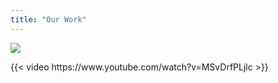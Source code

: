 ```yaml
---
title: "Our Work"
---
```


![](images/Screenshot 2024-10-23 at 6.19.59 PM.png)

{{< video https://www.youtube.com/watch?v=MSvDrfPLjlc >}}
